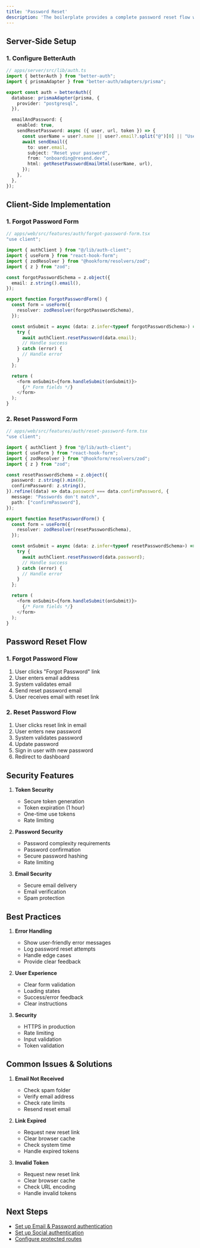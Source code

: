 ```yaml
---
title: 'Password Reset'
description: 'The boilerplate provides a complete password reset flow with forgot password and reset password functionality.'
---
```


## Server-Side Setup

### 1. Configure BetterAuth

```typescript
// apps/server/src/lib/auth.ts
import { betterAuth } from "better-auth";
import { prismaAdapter } from "better-auth/adapters/prisma";

export const auth = betterAuth({
  database: prismaAdapter(prisma, {
    provider: "postgresql",
  }),

  emailAndPassword: {
    enabled: true,
    sendResetPassword: async ({ user, url, token }) => {
      const userName = user?.name || user?.email?.split("@")[0] || "User";
      await sendEmail({
        to: user.email,
        subject: "Reset your password",
        from: "onboarding@resend.dev",
        html: getResetPasswordEmailHtml(userName, url),
      });
    },
  },
});
```

## Client-Side Implementation

### 1. Forgot Password Form

```typescript
// apps/web/src/features/auth/forgot-password-form.tsx
"use client";

import { authClient } from "@/lib/auth-client";
import { useForm } from "react-hook-form";
import { zodResolver } from "@hookform/resolvers/zod";
import { z } from "zod";

const forgotPasswordSchema = z.object({
  email: z.string().email(),
});

export function ForgotPasswordForm() {
  const form = useForm({
    resolver: zodResolver(forgotPasswordSchema),
  });

  const onSubmit = async (data: z.infer<typeof forgotPasswordSchema>) => {
    try {
      await authClient.resetPassword(data.email);
      // Handle success
    } catch (error) {
      // Handle error
    }
  };

  return (
    <form onSubmit={form.handleSubmit(onSubmit)}>
      {/* Form fields */}
    </form>
  );
}
```

### 2. Reset Password Form

```typescript
// apps/web/src/features/auth/reset-password-form.tsx
"use client";

import { authClient } from "@/lib/auth-client";
import { useForm } from "react-hook-form";
import { zodResolver } from "@hookform/resolvers/zod";
import { z } from "zod";

const resetPasswordSchema = z.object({
  password: z.string().min(8),
  confirmPassword: z.string(),
}).refine((data) => data.password === data.confirmPassword, {
  message: "Passwords don't match",
  path: ["confirmPassword"],
});

export function ResetPasswordForm() {
  const form = useForm({
    resolver: zodResolver(resetPasswordSchema),
  });

  const onSubmit = async (data: z.infer<typeof resetPasswordSchema>) => {
    try {
      await authClient.resetPassword(data.password);
      // Handle success
    } catch (error) {
      // Handle error
    }
  };

  return (
    <form onSubmit={form.handleSubmit(onSubmit)}>
      {/* Form fields */}
    </form>
  );
}
```

## Password Reset Flow

### 1. Forgot Password Flow

1. User clicks "Forgot Password" link
2. User enters email address
3. System validates email
4. Send reset password email
5. User receives email with reset link

### 2. Reset Password Flow

1. User clicks reset link in email
2. User enters new password
3. System validates password
4. Update password
5. Sign in user with new password
6. Redirect to dashboard

## Security Features

1. **Token Security**
   - Secure token generation
   - Token expiration (1 hour)
   - One-time use tokens
   - Rate limiting

2. **Password Security**
   - Password complexity requirements
   - Password confirmation
   - Secure password hashing
   - Rate limiting

3. **Email Security**
   - Secure email delivery
   - Email verification
   - Spam protection

## Best Practices

1. **Error Handling**
   - Show user-friendly error messages
   - Log password reset attempts
   - Handle edge cases
   - Provide clear feedback

2. **User Experience**
   - Clear form validation
   - Loading states
   - Success/error feedback
   - Clear instructions

3. **Security**
   - HTTPS in production
   - Rate limiting
   - Input validation
   - Token validation

## Common Issues & Solutions

1. **Email Not Received**
   - Check spam folder
   - Verify email address
   - Check rate limits
   - Resend reset email

2. **Link Expired**
   - Request new reset link
   - Clear browser cache
   - Check system time
   - Handle expired tokens

3. **Invalid Token**
   - Request new reset link
   - Clear browser cache
   - Check URL encoding
   - Handle invalid tokens

## Next Steps

- [Set up Email & Password authentication](/auth/email-password)
- [Set up Social authentication](/auth/social)
- [Configure protected routes](/auth/protected-routes) 